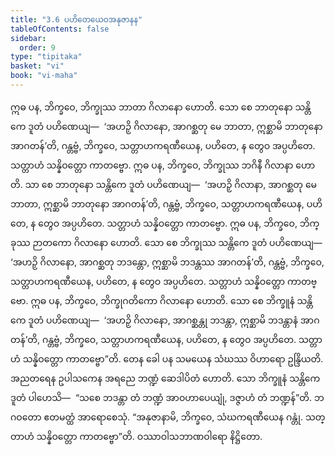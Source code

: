 ```yaml
---
title: "3.6 ပဟိတေယေဝအနုဇာနန"
tableOfContents: false
sidebar:
  order: 9
type: "tipitaka"
basket: "vi"
book: "vi-maha"
---
```



<DynamicBreadcrumb />

<Division number="199" book="vi-maha">

<Paragraph number="870" book="vi-maha">
ဣဓ ပန, ဘိက္ခဝေ, ဘိက္ခုဿ ဘာတာ ဂိလာနော ဟောတိ. သော စေ ဘာတုနော သန္တိကေ ဒူတံ ပဟိဏေယျ—  ‘အဟဉှိ ဂိလာနော, အာဂစ္ဆတု မေ ဘာတာ, ဣစ္ဆာမိ ဘာတုနော အာဂတန်’တိ, ဂန္တဗ္ဗံ, ဘိက္ခဝေ, သတ္တာဟကရဏီယေန, ပဟိတေ, န တွေဝ အပ္ပဟိတေ. သတ္တာဟံ သန္နိဝတ္တော ကာတဗ္ဗော.
</Paragraph>

<Paragraph number="871" book="vi-maha">
ဣဓ ပန, ဘိက္ခဝေ, ဘိက္ခုဿ ဘဂိနီ ဂိလာနာ ဟောတိ. သာ စေ ဘာတုနော သန္တိကေ ဒူတံ ပဟိဏေယျ—  ‘အဟဉှိ ဂိလာနာ, အာဂစ္ဆတု မေ ဘာတာ, ဣစ္ဆာမိ ဘာတုနော အာဂတန်’တိ, ဂန္တဗ္ဗံ, ဘိက္ခဝေ, သတ္တာဟကရဏီယေန, ပဟိတေ, န တွေဝ အပ္ပဟိတေ. သတ္တာဟံ သန္နိဝတ္တော ကာတဗ္ဗော.
</Paragraph>

<Paragraph number="872" book="vi-maha">
ဣဓ ပန, ဘိက္ခဝေ, ဘိက္ခုဿ ဉာတကော ဂိလာနော ဟောတိ. သော စေ ဘိက္ခုဿ သန္တိကေ ဒူတံ ပဟိဏေယျ—  ‘အဟဉှိ ဂိလာနော, အာဂစ္ဆတု ဘဒန္တော, ဣစ္ဆာမိ ဘဒန္တဿ အာဂတန်’တိ, ဂန္တဗ္ဗံ, ဘိက္ခဝေ, သတ္တာဟကရဏီယေန, ပဟိတေ, န တွေဝ အပ္ပဟိတေ. သတ္တာဟံ သန္နိဝတ္တော ကာတဗ္ဗော.
</Paragraph>

<Paragraph number="873" book="vi-maha">
ဣဓ ပန, ဘိက္ခဝေ, ဘိက္ခုဂတိကော ဂိလာနော ဟောတိ. သော စေ ဘိက္ခူနံ သန္တိကေ ဒူတံ ပဟိဏေယျ—  ‘အဟဉှိ ဂိလာနော, အာဂစ္ဆန္တု ဘဒန္တာ, ဣစ္ဆာမိ ဘဒန္တာနံ အာဂတန်’တိ, ဂန္တဗ္ဗံ, ဘိက္ခဝေ, သတ္တာဟကရဏီယေန, ပဟိတေ, န တွေဝ အပ္ပဟိတေ. သတ္တာဟံ သန္နိဝတ္တော ကာတဗ္ဗော”တိ.
</Paragraph>

<Paragraph number="874" book="vi-maha">
တေန ခေါ ပန သမယေန သံဃဿ ဝိဟာရော ဥန္ဒြိယတိ. အညတရေန ဥပါသကေန အရညေ ဘဏ္ဍံ ဆေဒါပိတံ ဟောတိ. သော ဘိက္ခူနံ သန္တိကေ ဒူတံ ပါဟေသိ—  “သစေ ဘဒန္တာ တံ ဘဏ္ဍံ အာဝဟာပေယျုံ, ဒဇ္ဇာဟံ တံ ဘဏ္ဍန်”တိ. ဘဂဝတော ဧတမတ္ထံ အာရောစေသုံ. “အနုဇာနာမိ, ဘိက္ခဝေ, သံဃကရဏီယေန ဂန္တုံ. သတ္တာဟံ သန္နိဝတ္တော ကာတဗ္ဗော”တိ.

</Paragraph>
</Division>

<Paragraph number="875" type="center" book="vi-maha">
ဝဿာဝါသဘာဏဝါရော နိဋ္ဌိတော.
</Paragraph>